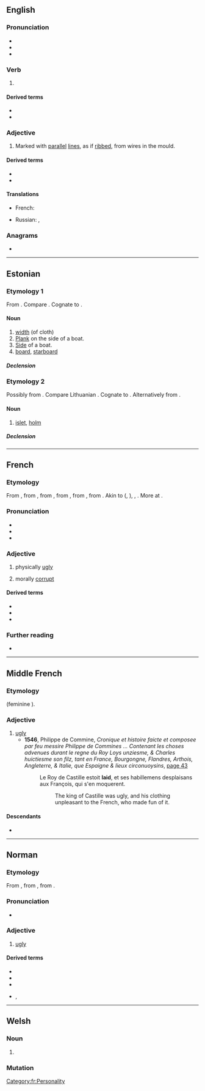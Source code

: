 {{also|läid}}
==English==

===Pronunciation===
* {{IPA|en|/leɪd/}}
* {{audio|en|en-us-laid.ogg|Audio (US)}}
* {{rhymes|en|eɪd|s=1}}

===Verb===
{{head|en|verb form}}

# {{en-past of|lay}}

====Derived terms====
* {{l|en|get laid}}
* {{l|en|laid rope}}

===Adjective===
{{en-adj|-}}

# {{lb|en|of paper}} Marked with [[parallel]] [[line]]s, as if [[ribbed]], from wires in the mould.

====Derived terms====
* {{l|en|creamlaid}}
* {{l|en|well-laid}}

====Translations====
{{trans-top|of paper: ribbed with wires}}
* French: {{t+|fr|vergé}}
{{trans-mid}}
* Russian: {{t+|ru|линованная|f}}, {{t+|ru|разлинованная|f}}
{{trans-bottom}}

===Anagrams===
* {{anagrams|en|a=adil|Dail|Dali|Dalí|Dial|dali|dial|dial.}}

----

==Estonian==

===Etymology 1===
From {{der|et|gem-pro|*laidō}}. Compare {{cog|non|leið}}. Cognate to {{cog|fi|laita}}.

====Noun====
{{et-noun|laia|laida}}

# [[width]] (of cloth)
# [[plank|Plank]] on the side of a boat.
# [[side|Side]] of a boat.
# [[board]], [[starboard]]

=====Declension=====
{{et-decl-leib|laid|lai|a}}
{{et-decl-riik|laid|lai|u}}

===Etymology 2===
Possibly from {{der|et|bat-pro|-}} {{m|ine-bsl-pro|*slaid-}}. Compare Lithuanian {{m|lv|šlaitas||hillside}}. Cognate to {{cog|fi|laito}}. Alternatively from {{der|et|gem-pro|*laidō}}.

====Noun====
{{et-noun|laiu|laidu}}

# [[islet]], [[holm]]

=====Declension=====
{{et-decl-riik|laid|lai|u}}

----

==French==

===Etymology===
From {{der|fr|frm|laid||hideous, ugly}}, from {{der|fr|fro|lait|laid, leid|unpleasant, horrible, odious}}, from {{der|fr|VL.|*laitus||unpleasant, ugly}}, from {{der|fr|frk|*laiþ||unpleasant, obstinate, odious}}, from {{der|fr|gem-pro|*laiþaz||sorrowful, unpleasant}}, from {{der|fr|ine-pro|*leyt-||unpleasant}}. Akin to {{cog|goh|leid||unpleasant, odious}} ({{cog|de|leid||unfortunate}}, {{m|de|Leid||grief}}), {{cog|non|leiþr||odious}}, {{cog|ang|lāþ||unpleasant, odious}}. More at {{l|en|loath}}.

===Pronunciation===
* {{fr-IPA}}
* {{audio|fr|Fr-laid.ogg|audio}}
* {{homophones|fr|lai|laie|lait}}

===Adjective===
{{fr-adj}}

# physically [[ugly]]
#: {{syn|fr|moche|vilain}}
# morally [[corrupt]]

====Derived terms====
* {{l|fr|jolie laide}}
* {{l|fr|laid comme les sept péchés capitaux}}
* {{l|fr|laid comme un pou}}

===Further reading===
* {{R:TLFi}}

[[Category:fr:Personality]]
----

==Middle French==

===Etymology===
{{der|frm|fro|lait}} (feminine {{m|fro|laide}}).

===Adjective===
{{frm-adj}}

# [[ugly]]
#* '''1546''', Philippe de Commine, ''Cronique et histoire faicte et composee par feu messire Philippe de Commines ... Contenant les choses advenues durant le regne du Roy Loys unziesme, & Charles huictiesme son filz, tant en France, Bourgongne, Flandres, Arthois, Angleterre, & Italie, que Espaigne & lieux circonuoysins'', [http://books.google.fr/books?id=H6hJAAAAcAAJ&pg=RA2-PA43&dq=laid+estoit&hl=en&sa=X&ei=LrMeVNOgD4Xj7Qby3YH4Cw&ved=0CDEQ6AEwAg#v=onepage&q=laid%20estoit&f=false page 43]
#*: Le Roy de Castille estoit '''laid''', et ses habillemens desplaisans aux François, qui s'en moquerent.
#*:: The king of Castille was ugly, and his clothing unpleasant to the French, who made fun of it.

====Descendants====
* {{desc|fr|laid}}

----

==Norman==

===Etymology===
From {{der|nrf|fro|lait|laid, leid|unpleasant, horrible, odious}}, from {{der|nrf|gem-pro|*laiþaz||sorrowful, unpleasant}}, from {{der|nrf|ine-pro|*leyt-||unpleasant}}.

===Pronunciation===
* {{audio|nrf|Jer-laid.ogg|Audio (Jersey)}}

===Adjective===
{{nrf-adj|f=laie}}

# {{lb|nrf|Jersey}} [[ugly]]
#: {{ux|nrf|Bouonne femme n'est janmais '''laie'''.|inline=1|A nice woman is never '''ugly'''.}}
#: {{ux|nrf|Janmais vaque n'a trouvé san vieau '''laid'''.|inline=1|A cow never found her calf '''ugly'''.}}

====Derived terms====
* {{l|nrf|laid coumme lé péché du Dînmanche||ugly as sin|lit=ugly as a Sunday sin}}
* {{l|nrf|laidi||become ugly, turn ugly}}
* {{l|nrf|laidi|s'laidi|get ugly, turn ugly}}
* {{l|nrf|laiduthe}}, {{l|nrf|laideune||ugly character, good-for-nothing}}

----

==Welsh==

===Noun===
{{head|cy|mutated noun}}

# {{soft mutation of|cy|llaid}}

===Mutation===
{{cy-mut|llaid}}